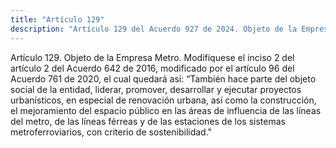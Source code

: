 ```yaml
---
title: "Artículo 129"
description: "Artículo 129 del Acuerdo 927 de 2024. Objeto de la Empresa Metro."
---
```


Artículo 129. Objeto de la Empresa Metro. Modifíquese el inciso 2 del artículo 2 del Acuerdo 642 de 2016, modificado por el artículo 96 del Acuerdo 761 de 2020, el cual quedará así:
“También hace parte del objeto social de la entidad, liderar, promover, desarrollar y ejecutar proyectos urbanísticos, en especial de renovación urbana, así como la construcción, el mejoramiento del espacio público en las áreas de influencia de las líneas del metro, de las líneas férreas y de las estaciones de los sistemas metroferroviarios, con criterio de sostenibilidad."